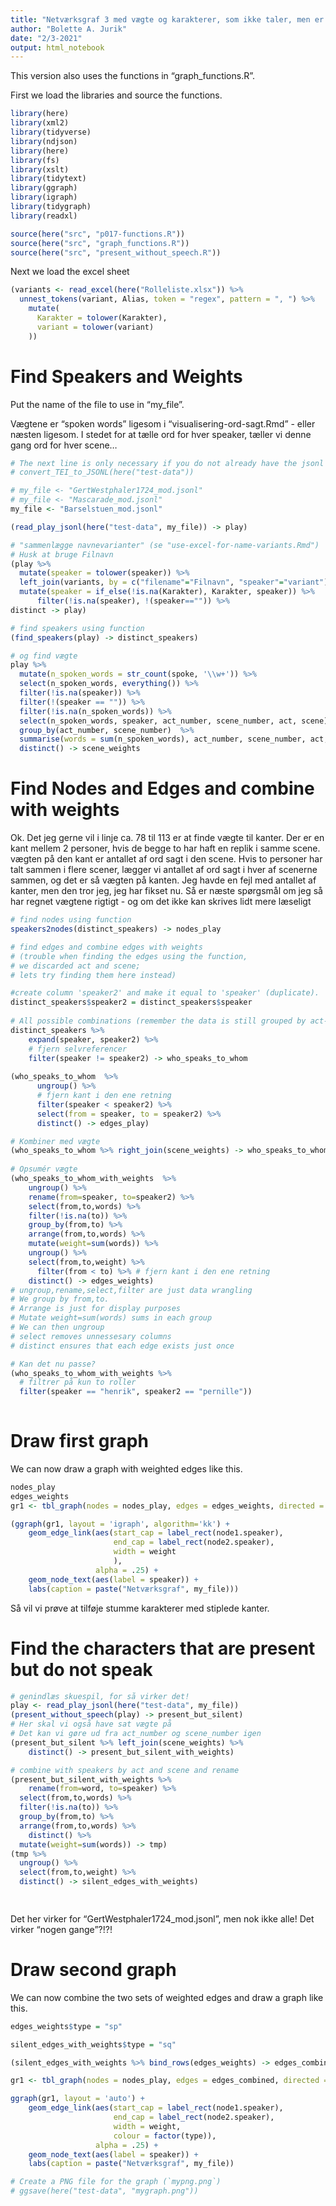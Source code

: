 ```yaml
---
title: "Netværksgraf 3 med vægte og karakterer, som ikke taler, men er til stede"
author: "Bolette A. Jurik"
date: "2/3-2021"
output: html_notebook
---
```


This version also uses the functions in "graph_functions.R".

First we load the libraries and source the functions.
```r
library(here)
library(xml2)
library(tidyverse)
library(ndjson)
library(here)
library(fs)
library(xslt)
library(tidytext)
library(ggraph)
library(igraph)
library(tidygraph)
library(readxl)

source(here("src", "p017-functions.R"))
source(here("src", "graph_functions.R"))
source(here("src", "present_without_speech.R"))
```

Next we load the excel sheet
```r
(variants <- read_excel(here("Rolleliste.xlsx")) %>% 
  unnest_tokens(variant, Alias, token = "regex", pattern = ", ") %>% 
    mutate(
      Karakter = tolower(Karakter),
      variant = tolower(variant)
    ))
```

# Find Speakers and Weights
Put the name of the file to use in "my_file".

Vægtene er "spoken words" ligesom i "visualisering-ord-sagt.Rmd" - eller næsten ligesom. I stedet for at tælle ord for hver speaker, tæller vi denne gang ord for hver scene...

```r
# The next line is only necessary if you do not already have the jsonl files
# convert_TEI_to_JSONL(here("test-data"))

# my_file <- "GertWestphaler1724_mod.jsonl"
# my_file <- "Mascarade_mod.jsonl"
my_file <- "Barselstuen_mod.jsonl"

(read_play_jsonl(here("test-data", my_file)) -> play)

# "sammenlægge navnevarianter" (se "use-excel-for-name-variants.Rmd")
# Husk at bruge Filnavn
(play %>% 
  mutate(speaker = tolower(speaker)) %>% 
  left_join(variants, by = c("filename"="Filnavn", "speaker"="variant")) %>% 
  mutate(speaker = if_else(!is.na(Karakter), Karakter, speaker)) %>%
      filter(!is.na(speaker), !(speaker=="")) %>%
distinct -> play)

# find speakers using function
(find_speakers(play) -> distinct_speakers)

# og find vægte
play %>%
  mutate(n_spoken_words = str_count(spoke, '\\w+')) %>% 
  select(n_spoken_words, everything()) %>%
  filter(!is.na(speaker)) %>%
  filter(!(speaker == "")) %>%
  filter(!is.na(n_spoken_words)) %>%
  select(n_spoken_words, speaker, act_number, scene_number, act, scene) %>% 
  group_by(act_number, scene_number)  %>%
  summarise(words = sum(n_spoken_words), act_number, scene_number, act, scene, speaker) %>%
  distinct() -> scene_weights
```

# Find Nodes and Edges and combine with weights 

Ok. Det jeg gerne vil i linje ca. 78 til 113 er at finde vægte til kanter. Der er en kant mellem 2 personer, hvis de begge to har haft en replik i samme scene. vægten på den kant er antallet af ord sagt i den scene. Hvis to personer har talt sammen i flere scener, lægger vi antallet af ord sagt i hver af scenerne sammen, og det er så vægten på kanten. Jeg havde en fejl med antallet af kanter, men den tror jeg, jeg har fikset nu. Så er næste spørgsmål om jeg så har regnet vægtene rigtigt - og om det ikke kan skrives lidt mere læseligt 


```r
# find nodes using function
speakers2nodes(distinct_speakers) -> nodes_play

# find edges and combine edges with weights
# (trouble when finding the edges using the function,
# we discarded act and scene;
# lets try finding them here instead)

#create column 'speaker2' and make it equal to 'speaker' (duplicate).
distinct_speakers$speaker2 = distinct_speakers$speaker 
  
# All possible combinations (remember the data is still grouped by act-number and scene-number)
distinct_speakers %>% 
    expand(speaker, speaker2) %>%
    # fjern selvreferencer
    filter(speaker != speaker2) -> who_speaks_to_whom
  
(who_speaks_to_whom  %>%
      ungroup() %>%
      # fjern kant i den ene retning
      filter(speaker < speaker2) %>% 
      select(from = speaker, to = speaker2) %>%
      distinct() -> edges_play)

# Kombiner med vægte
(who_speaks_to_whom %>% right_join(scene_weights) -> who_speaks_to_whom_with_weights)
  
# Opsumér vægte
(who_speaks_to_whom_with_weights  %>%
    ungroup() %>% 
    rename(from=speaker, to=speaker2) %>% 
    select(from,to,words) %>% 
    filter(!is.na(to)) %>% 
    group_by(from,to) %>% 
    arrange(from,to,words) %>% 
    mutate(weight=sum(words)) %>% 
    ungroup() %>% 
    select(from,to,weight) %>% 
      filter(from < to) %>% # fjern kant i den ene retning
    distinct() -> edges_weights)
# ungroup,rename,select,filter are just data wrangling
# We group by from,to.
# Arrange is just for display purposes
# Mutate weight=sum(words) sums in each group
# We can then ungroup
# select removes unnessesary columns
# distinct ensures that each edge exists just once    

# Kan det nu passe?
(who_speaks_to_whom_with_weights %>%
  # filtrer på kun to roller
  filter(speaker == "henrik", speaker2 == "pernille"))
  

```

# Draw first graph
We can now draw a graph with weighted edges like this.
```r
nodes_play
edges_weights
gr1 <- tbl_graph(nodes = nodes_play, edges = edges_weights, directed = FALSE, node_key = "speaker")

(ggraph(gr1, layout = 'igraph', algorithm='kk') + 
    geom_edge_link(aes(start_cap = label_rect(node1.speaker),
                       end_cap = label_rect(node2.speaker),
                       width = weight
                       ),
                   alpha = .25) + 
    geom_node_text(aes(label = speaker)) + 
    labs(caption = paste("Netværksgraf", my_file)))
```
Så vil vi prøve at tilføje stumme karakterer med stiplede kanter.

# Find the characters that are present but do not speak
```r
# genindlæs skuespil, for så virker det!
play <- read_play_jsonl(here("test-data", my_file))
(present_without_speech(play) -> present_but_silent)
# Her skal vi også have sat vægte på
# Det kan vi gøre ud fra act_number og scene_number igen
(present_but_silent %>% left_join(scene_weights) %>%
    distinct() -> present_but_silent_with_weights)

# combine with speakers by act and scene and rename
(present_but_silent_with_weights %>%
    rename(from=word, to=speaker) %>% 
  select(from,to,words) %>% 
  filter(!is.na(to)) %>% 
  group_by(from,to) %>% 
  arrange(from,to,words) %>% 
    distinct() %>%
  mutate(weight=sum(words)) -> tmp)
(tmp %>% 
  ungroup() %>% 
  select(from,to,weight) %>% 
  distinct() -> silent_edges_with_weights)

  
```
Det her virker for "GertWestphaler1724_mod.jsonl", men nok ikke alle!
Det virker "nogen gange"?!?!

# Draw second graph
We can now combine the two sets of weighted edges and draw a graph like this.
```r
edges_weights$type = "sp"

silent_edges_with_weights$type = "sq"

(silent_edges_with_weights %>% bind_rows(edges_weights) -> edges_combined) 

gr1 <- tbl_graph(nodes = nodes_play, edges = edges_combined, directed = TRUE, node_key = "speaker")

ggraph(gr1, layout = 'auto') + 
    geom_edge_link(aes(start_cap = label_rect(node1.speaker),
                       end_cap = label_rect(node2.speaker),
                       width = weight,
                       colour = factor(type)),
                   alpha = .25) + 
    geom_node_text(aes(label = speaker)) +  
    labs(caption = paste("Netværksgraf", my_file))

# Create a PNG file for the graph (`mypng.png`)
# ggsave(here("test-data", "mygraph.png"))

```
